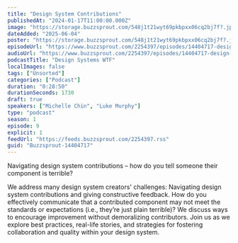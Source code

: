 ```yaml
---
title: "Design System Contributions"
publishedAt: "2024-01-17T11:00:00.000Z"
image: "https://storage.buzzsprout.com/548j1t21wyt69pkbpxx06cq2bj7f?.jpg"
dateAdded: "2025-06-04"
poster: "https://storage.buzzsprout.com/548j1t21wyt69pkbpxx06cq2bj7f?.jpg"
episodeUrl: "https://www.buzzsprout.com/2254397/episodes/14404717-design-system-contributions.mp3"
audioUrl: "https://www.buzzsprout.com/2254397/episodes/14404717-design-system-contributions.mp3"
podcastTitle: "Design Systems WTF"
localImages: false
tags: ["Unsorted"]
categories: ["Podcast"]
duration: "0:28:50"
durationSeconds: 1730
draft: true
speakers: ["Michelle Chin", "Luke Murphy"]
type: "podcast"
season: 1
episode: 9
explicit: 1
feedUrl: "https://feeds.buzzsprout.com/2254397.rss"
guid: "Buzzsprout-14404717"
---
```

Navigating design system contributions – how do you tell someone their component is terrible?  

We address many design system creators' challenges: Navigating design system contributions and giving constructive feedback. How do you effectively communicate that a contributed component may not meet the standards or expectations (i.e., they’re just plain terrible)? We discuss ways to encourage improvement without demoralizing contributors. Join us as we explore best practices, real-life stories, and strategies for fostering collaboration and quality within your design system.
